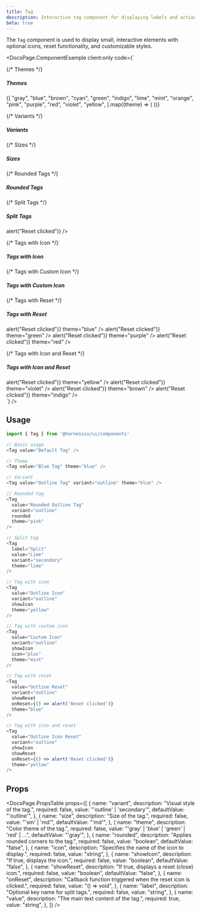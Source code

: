 ```yaml
---
title: Tag
description: Interactive tag component for displaying labels and actions
beta: true
---
```


The `Tag` component is used to display small, interactive elements with optional icons, reset functionality, and customizable styles.


<DocsPage.ComponentExample
  client:only
  code={`<div className="flex flex-col gap-8">
  
{/* Themes */}

<div>
  <h5 className="text-lg font-semibold mb-3">Themes</h5>
  <div className="flex flex-wrap items-end gap-3">
    {[
      "gray",
      "blue",
      "brown",
      "cyan",
      "green",
      "indigo",
      "lime",
      "mint",
      "orange",
      "pink",
      "purple",
      "red",
      "violet",
      "yellow",
    ].map((theme) => (
      <Tag
        key={theme}
        value={theme.charAt(0).toUpperCase() + theme.slice(1)}
        theme={theme}
      />
    ))}
  </div>
</div>

{/* Variants */}

<div>
  <h5 className="text-lg font-semibold mb-3">Variants</h5>
  <div className="flex flex-wrap items-end gap-3">
    <Tag value="Outline Tag" variant="outline" theme="blue" />
    <Tag value="Secondary Tag" variant="secondary" theme="green" />
  </div>
</div>

{/* Sizes */}

<div>
  <h5 className="text-lg font-semibold mb-3">Sizes</h5>
  <div className="flex flex-wrap items-end gap-3">
    <Tag value="Default Size" theme="blue" />
    <Tag value="Small Size" size="sm" theme="blue" />
  </div>
</div>

{/* Rounded Tags */}

<div>
  <h5 className="text-lg font-semibold mb-3">Rounded Tags</h5>
  <div className="flex flex-wrap items-end gap-3">
    <Tag value="Rounded Outline Tag" variant="outline" rounded theme="pink" />
    <Tag
      value="Rounded Secondary Tag"
      variant="secondary"
      rounded
      theme="orange"
    />
  </div>
</div>

{/* Split Tags */}

<div>
  <h5 className="text-lg font-semibold mb-3">Split Tags</h5>
  <div className="flex flex-wrap items-end gap-3">
    <Tag label="Split" value="Lime" variant="secondary" theme="lime" />
    <Tag label="Split" value="Pink" variant="secondary" theme="pink" />
    <Tag label="Split" value="Blue" variant="secondary" theme="blue" />
    <Tag
      label="Split"
      value="Reset"
      variant="secondary"
      theme="orange"
      showReset
      onReset={() => alert("Reset clicked")}
    />
  </div>
</div>

{/* Tags with Icon */}

<div>
  <h5 className="text-lg font-semibold mb-3">Tags with Icon</h5>
  <div className="flex flex-wrap items-end gap-3">
    <Tag value="Outline Icon" variant="outline" showIcon theme="yellow" />
    <Tag value="Secondary Icon" variant="secondary" showIcon theme="violet" />
    <Tag
      value="Rounded Outline Icon"
      variant="outline"
      rounded
      showIcon
      theme="brown"
    />
    <Tag
      value="Rounded Secondary Icon"
      variant="secondary"
      rounded
      showIcon
      theme="indigo"
    />
  </div>
</div>

{/* Tags with Custom Icon */}

<div>
  <h5 className="text-lg font-semibold mb-3">Tags with Custom Icon</h5>
  <div className="flex flex-wrap items-end gap-3">
    <Tag
      value="Custom Icon"
      variant="outline"
      showIcon
      icon="plus"
      theme="mint"
    />
    <Tag
      value="Custom Icon Secondary"
      variant="secondary"
      showIcon
      icon="plus"
      theme="cyan"
    />
    <Tag
      value="Rounded Custom Icon"
      variant="outline"
      rounded
      showIcon
      icon="plus"
      theme="orange"
    />
    <Tag
      value="Rounded Custom Icon Secondary"
      variant="secondary"
      rounded
      showIcon
      icon="plus"
      theme="pink"
    />
  </div>
</div>

{/* Tags with Reset */}

<div>
  <h5 className="text-lg font-semibold mb-3">Tags with Reset</h5>
  <div className="flex flex-wrap items-end gap-3">
    <Tag
      value="Outline Reset"
      variant="outline"
      showReset
      onReset={() => alert("Reset clicked")}
      theme="blue"
    />
    <Tag
      value="Secondary Reset"
      variant="secondary"
      showReset
      onReset={() => alert("Reset clicked")}
      theme="green"
    />
    <Tag
      value="Rounded Outline Reset"
      variant="outline"
      rounded
      showReset
      onReset={() => alert("Reset clicked")}
      theme="purple"
    />
    <Tag
      value="Rounded Secondary Reset"
      variant="secondary"
      rounded
      showReset
      onReset={() => alert("Reset clicked")}
      theme="red"
    />
  </div>
</div>

{/* Tags with Icon and Reset */}

  <div>
    <h5 className="text-lg font-semibold mb-3">Tags with Icon and Reset</h5>
    <div className="flex flex-wrap items-end gap-3">
      <Tag
        value="Outline Icon Reset"
        variant="outline"
        showIcon
        showReset
        onReset={() => alert("Reset clicked")}
        theme="yellow"
      />
      <Tag
        value="Secondary Icon Reset"
        variant="secondary"
        showIcon
        showReset
        onReset={() => alert("Reset clicked")}
        theme="violet"
      />
      <Tag
        value="Rounded Outline Icon Reset"
        variant="outline"
        rounded
        showIcon
        showReset
        onReset={() => alert("Reset clicked")}
        theme="brown"
      />
      <Tag
        value="Rounded Secondary Icon Reset"
        variant="secondary"
        rounded
        showIcon
        showReset
        onReset={() => alert("Reset clicked")}
        theme="indigo"
      />
    </div>
  </div>
</div>`}
/>

## Usage

```typescript jsx
import { Tag } from '@harnessio/ui/components'

// Basic usage
<Tag value="Default Tag" />

// Theme
<Tag value="Blue Tag" theme="blue" />

// Variant
<Tag value="Outline Tag" variant="outline" theme="blue" />

// Rounded tag
<Tag
  value="Rounded Outline Tag"
  variant="outline"
  rounded
  theme="pink"
/>

// Split tag
<Tag
  label="Split"
  value="Lime"
  variant="secondary"
  theme="lime"
/>

// Tag with icon
<Tag
  value="Outline Icon"
  variant="outline"
  showIcon
  theme="yellow"
/>

// Tag with custom icon
<Tag
  value="Custom Icon"
  variant="outline"
  showIcon
  icon="plus"
  theme="mint"
/>

// Tag with reset
<Tag
  value="Outline Reset"
  variant="outline"
  showReset
  onReset={() => alert('Reset clicked')}
  theme="blue"
/>

// Tag with icon and reset
<Tag
  value="Outline Icon Reset"
  variant="outline"
  showIcon
  showReset
  onReset={() => alert('Reset clicked')}
  theme="yellow"
/>
```

## Props

<DocsPage.PropsTable
  props={[
    {
      name: "variant",
      description: "Visual style of the tag.",
      required: false,
      value: "'outline' | 'secondary'",
      defaultValue: "'outline'",
    },
    {
      name: "size",
      description: "Size of the tag.",
      required: false,
      value: "'sm' | 'md'",
      defaultValue: "'md'",
    },
    {
      name: "theme",
      description: "Color theme of the tag.",
      required: false,
      value: "'gray' | 'blue' | 'green' | 'red' | ...",
      defaultValue: "'gray'",
    },
    {
      name: "rounded",
      description: "Applies rounded corners to the tag.",
      required: false,
      value: "boolean",
      defaultValue: "false",
    },
    {
      name: "icon",
      description: "Specifies the name of the icon to display.",
      required: false,
      value: "string",
    },
    {
      name: "showIcon",
      description: "If true, displays the icon.",
      required: false,
      value: "boolean",
      defaultValue: "false",
    },
    {
      name: "showReset",
      description: "If true, displays a reset (close) icon.",
      required: false,
      value: "boolean",
      defaultValue: "false",
    },
    {
      name: "onReset",
      description:
        "Callback function triggered when the reset icon is clicked.",
      required: false,
      value: "() => void",
    },
    {
      name: "label",
      description: "Optional key name for split tags.",
      required: false,
      value: "string",
    },
    {
      name: "value",
      description: "The main text content of the tag.",
      required: true,
      value: "string",
    },
  ]}
/>
